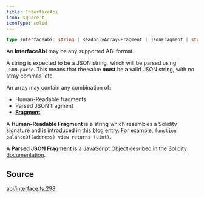 ```yaml
---
title: InterfaceAbi
icon: square-t
iconType: solid
---
```


```ts
type InterfaceAbi: string | ReadonlyArray<Fragment | JsonFragment | string>;
```

An **InterfaceAbi** may be any supported ABI format.

A string is expected to be a JSON string, which will be parsed using `JSON.parse`. This means that the value **must**
be a valid JSON string, with no stray commas, etc.

An array may contain any combination of:

- Human-Readable fragments
- Parsed JSON fragment
- [**Fragment**](../classes/Fragment)

A **Human-Readable Fragment** is a string which resembles a Solidity signature and is introduced in [this blog
entry](lhttps://blog.ricmoo.com/human-readable-contract-abis-in-quais-js-141902f4d917). For example, `function
balanceOf(address) view returns (uint)`.

A **Parsed JSON Fragment** is a JavaScript Object desribed in the [Solidity
documentation](https://docs.soliditylang.org/en/v0.8.19/abi-spec.html#json).

## Source

[abi/interface.ts:298](https://github.com/dominant-strategies/quais.js/blob/c917e0989e665998ec2ac2eca2d080b032686e60/src/abi/interface.ts#L298)
